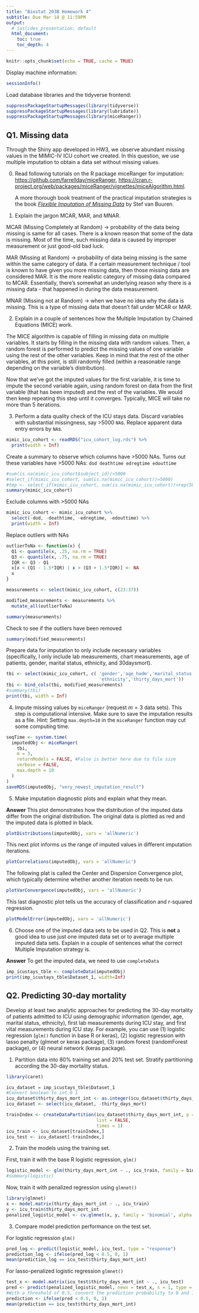 ```yaml
---
title: "Biostat 203B Homework 4"
subtitle: Due Mar 18 @ 11:59PM
output:
  # ioslides_presentation: default
  html_document:
    toc: true
    toc_depth: 4
---
```


```r
knitr::opts_chunk$set(echo = TRUE, cache = TRUE)
```

Display machine information:
```r
sessionInfo()
```
Load database libraries and the tidyverse frontend:
```r
suppressPackageStartupMessages(library(tidyverse))
suppressPackageStartupMessages(library(lubridate))
suppressPackageStartupMessages(library(miceRanger))
```

## Q1. Missing data

Through the Shiny app developed in HW3, we observe abundant missing values in the MIMIC-IV ICU cohort we created. In this question, we use multiple imputation to obtain a data set without missing values.

0. Read following tutorials on the R package miceRanger for imputation: <https://github.com/farrellday/miceRanger>, <https://cran.r-project.org/web/packages/miceRanger/vignettes/miceAlgorithm.html>.

    A more thorough book treatment of the practical imputation strategies is the book [*_Flexible Imputation of Missing Data_*](https://stefvanbuuren.name/fimd/) by Stef van Buuren. 

1. Explain the jargon MCAR, MAR, and MNAR.

MCAR (Missing Completely at Random) -> probability of the data being missing is same for all cases. There is a known reason that some of the data is missing. Most of the time, such missing data is caused by improper measurement or just good-old bad luck.

MAR (Missing at Random) -> probability of data being missing is the same within the same category of data. If a certain measurement technique / tool is known to have given you more missing data, then those missing data are considered MAR. It is the more realistic category of missing data compared to MCAR. Essentially, there's somewhat an underlying reason why there is a missing data - that happened in during the data measurement.

MNAR (Missing not at Random) -> when we have no idea why the data is missing. This is a type of missing data that doesn't fall under MCAR or MAR. 

2. Explain in a couple of sentences how the Multiple Imputation by Chained Equations (MICE) work.

The MICE algorithm is capable of filling in missing data on multiple variables. It starts by filling in the missing data with random values. Then, a random forest is performed to predict the missing values of one variable using the rest of the other variables. Keep in mind that the rest of the other variables, at this point, is still randomly filled (within a reasonable range depending on the variable's distribution).

Now that we've got the imputed values for the first variable, it is time to impute the second variable again, using random forest on data from the first variable (that has been imputed) and the rest of the variables. We would then keep repeating this step until it converges. Typically, MICE will take no more than 5 iterations.

3. Perform a data quality check of the ICU stays data. Discard variables with substantial missingness, say >5000 `NA`s. Replace apparent data entry errors by `NA`s.

```r
mimic_icu_cohort <- readRDS("icu_cohort_log.rds") %>% 
  print(width = Inf)
```

Create a summary to observe which columns have >5000 NAs. Turns out these variables have >5000 NAs: `dod deathtime edregtime edouttime`
```r
#sum(is.na(mimic_icu_cohort$subject_id))>5000
#select_if(mimic_icu_cohort, sum(is.na(mimic_icu_cohort))>5000)
#tmp <- select_if(mimic_icu_cohort, sum(is.na(mimic_icu_cohort))>rep(5000,43))
summary(mimic_icu_cohort)
```

Exclude columns with >5000 NAs
```r
mimic_icu_cohort <- mimic_icu_cohort %>% 
  select(-dod, -deathtime, -edregtime, -edouttime) %>% 
  print(width = Inf)
```

Replace outliers with NAs
```r

outlierToNa <- function(x) {
  Q1 <- quantile(x, .25, na.rm = TRUE)
  Q3 <- quantile(x, .75, na.rm = TRUE)
  IQR <- Q3 - Q1
  x[x < (Q1 - 1.5*IQR) | x > (Q3 + 1.5*IQR)] <- NA
  x
}

measurements <- select(mimic_icu_cohort, c(23:37))

modified_measurements <- measurements %>% 
  mutate_all(outlierToNa)

summary(measurements)
```

Check to see if the outliers have been removed
```r
summary(modified_measurements)
```

Prepare data for imputation to only include necessary variables (specifically, I only include lab measurements, chart measurements, age of patients, gender, marital status, ethnicity, and 30daysmort).
```r
tbi <- select(mimic_icu_cohort, c( 'gender','age_hadm','marital_status',
                                   'ethnicity','thirty_days_mort'))
tbi <- bind_cols(tbi, modified_measurements)
#summary(tbi)
print(tbi, width = Inf)
```
4. Impute missing values by `miceRanger` (request $m=3$ data sets). This step is computational intensive. Make sure to save the imputation results as a file. Hint: Setting `max.depth=10` in the `miceRanger` function may cut some computing time.

```r
seqTime <- system.time(
  imputedObj <- miceRanger(
    tbi,
    m = 3,
    returnModels = FALSE, #False is better here due to file size
    verbose = FALSE,
    max.depth = 10
  )
)
saveRDS(imputedObj, "very_newest_imputation_result") 
```


5. Make imputation diagnostic plots and explain what they mean.

**Answer**
This plot demonstrates how the distribution of the imputed data differ from the original distribution. The original data is plotted as red and the imputed data is plotted in black.
```r
plotDistributions(imputedObj, vars = 'allNumeric')
```

This next plot informs us the range of imputed values in different imputation iterations.
```r
plotCorrelations(imputedObj, vars = 'allNumeric')
```
The following plat is called the Center and Dispersion Convergence plot, which typically determine whether another iteration needs to be run. 
```r
plotVarConvergence(imputedObj, vars = 'allNumeric')
```
This last diagnostic plot tells us the accuracy of classification and r-squared regression.
```r
plotModelError(imputedObj, vars = 'allNumeric')
```

6. Choose one of the imputed data sets to be used in Q2. This is **not** a good idea to use just one imputed data set or to average multiple imputed data sets. Explain in a couple of sentences what the correct Multiple Imputation strategy is.

**Answer**
To get the imputed data, we need to use `completeData`
```r
imp_icustays_tble <- completeData(imputedObj)
print(imp_icustays_tble$Dataset_1, width=Inf)
```

## Q2. Predicting 30-day mortality

Develop at least two analytic approaches for predicting the 30-day mortality of patients admitted to ICU using demographic information (gender, age, marital status, ethnicity), first lab measurements during ICU stay, and first vital measurements during ICU stay. For example, you can use (1) logistic regression (`glm()` function in base R or keras), (2) logistic regression with lasso penalty (glmnet or keras package), (3) random forest (randomForest package), or (4) neural network (keras package).

1. Partition data into 80% training set and 20% test set. Stratify partitioning according the 30-day mortality status.

```r
library(caret)
```

```r
icu_dataset = imp_icustays_tble$Dataset_1
#Convert boolean to int 0 1
icu_dataset$thirty_days_mort_int <- as.integer(icu_dataset$thirty_days_mort)
icu_dataset <- select(icu_dataset, -thirty_days_mort)

trainIndex <- createDataPartition(icu_dataset$thirty_days_mort_int, p = .8,
                                  list = FALSE,
                                  times = 1)
icu_train <- icu_dataset[trainIndex,]
icu_test <- icu_dataset[-trainIndex,]
```

2. Train the models using the training set.

First, train it with the base R logistic regression, `glm()`
```r
logistic_model <- glm(thirty_days_mort_int ~ ., icu_train, family = binomial)
#summary(logistic)
```

Now, train it with penalized regression using `glmnet()`
```r
library(glmnet)
x <- model.matrix(thirty_days_mort_int ~ ., icu_train)
y <- icu_train$thirty_days_mort_int
penalized_logistic_model <- cv.glmnet(x, y, family = 'binomial', alpha = 1)
```

3. Compare model prediction performance on the test set.

For logistic regression `glm()`
```r
pred_log <- predict(logistic_model, icu_test, type = "response")
prediction_log <- ifelse(pred_log < 0.5, 0, 1)
mean(prediction_log == icu_test$thirty_days_mort_int)
```

For lasso-penalized logistic regression `glmnet()`
```r
test_x <- model.matrix(icu_test$thirty_days_mort_int ~ ., icu_test)
pred <- predict(penalized_logistic_model, newx = test_x, s = 1, type = "response")
#With a threshold of 0.5, convert the prediction probability to 0 and 1
prediction <- ifelse(pred < 0.5, 0, 1)
mean(prediction == icu_test$thirty_days_mort_int)
```
